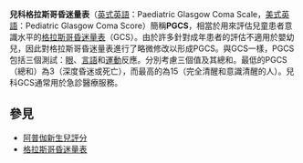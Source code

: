 {{Multiple issues|
{{Request translation|en|}}
{{Unreferenced|time=2020-09-22T17:01:20+00:00}}
}}
{{translating|[[:en:Paediatric_Glasgow_Coma_Scale|:en:Paediatric Glasgow Coma Scale]]||tpercent=|time=2020-09-20UTC14:27:07}}

'''兒科格拉斯哥昏迷量表'''（[[英式英語|英式英語]]：Paediatric Glasgow Coma Scale，[[美式英語|美式英語]]：Pediatric Glasgow Coma Score）簡稱'''PGCS'''，相當於用來評估兒童患者意識水平的[[格拉斯哥昏迷量表|格拉斯哥昏迷量表]]（GCS）。由於許多針對成年患者的評估不適用於嬰幼兒，因此對格拉斯哥昏迷量表進行了略微修改以形成PGCS。與GCS一樣，PGCS包括三個測試：[[眼|眼]]、[[言語|言語]]和[[運動|運動]]反應。分別考慮三個值及其總和。最低的PGCS（總和）為3（深度昏迷或死亡），而最高的為15（完全清醒和意識清醒的人）。兒科GCS通常用於急診醫療服務。

==參見==
*[[阿普伽新生兒評分|阿普伽新生兒評分]]
*[[格拉斯哥昏迷量表|格拉斯哥昏迷量表]]

{{Stub}}